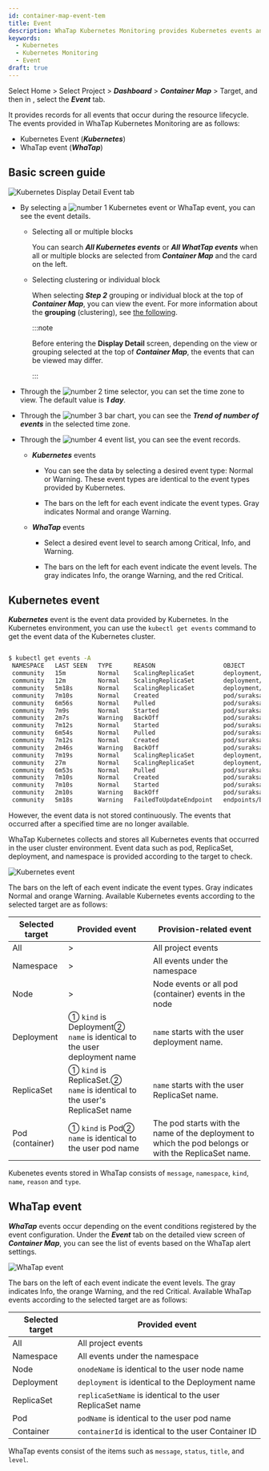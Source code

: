 ```yaml
---
id: container-map-event-tem
title: Event
description: WhaTap Kubernetes Monitoring provides Kubernetes events and WhaTap events.
keywords:
  - Kubernetes
  - Kubernetes Monitoring
  - Event
draft: true
---
```


Select Home > Select Project > ***Dashboard*** > ***Container Map*** > Target, and then in <Cmdname sid="BTN07712" className="uitext" />, select the ***Event*** tab.

It provides records for all events that occur during the resource lifecycle. The events provided in WhaTap Kubernetes Monitoring are as follows:

- Kubernetes Event (***Kubernetes***)
- WhaTap event (***WhaTap***)

## Basic screen guide

![Kubernetes Display Detail Event tab](/img/k8s-event-default2.png)

- By selecting a ![number 1](/img/number-01.png) Kubernetes event or WhaTap event, you can see the event details. 

  - Selecting all or multiple blocks

    You can search ***All Kubernetes events*** or ***All WhatTap events*** when all or multiple blocks are selected from ***Container Map*** and the card on the left.

  - Selecting clustering or individual block

    When selecting ***Step 2*** grouping or individual block at the top of ***Container Map***, you can view the event. For more information about the **grouping** (clustering), see [the following](container-group).

    :::note

    Before entering the **Display Detail** screen, depending on the view or grouping selected at the top of ***Container Map***, the events that can be viewed may differ.

    :::

- Through the ![number 2](/img/number-02.png) time selector, you can set the time zone to view. The default value is ***1 day***.

- Through the ![number 3](/img/number-03.png) bar chart, you can see the ***Trend of number of events*** in the selected time zone.

- Through the ![number 4](/img/number-04.png) event list, you can see the event records. 

  - ***Kubernetes*** events

    - You can see the data by selecting a desired event type: <span class='k8s-normal'>Normal</span> or <span class='slow'>Warning</span>. These event types are identical to the event types provided by Kubernetes.

    - The bars on the left for each event indicate the event types. Gray indicates <span class='k8s-normal'>Normal</span> and orange <span class='slow'>Warning</span>.

  - ***WhaTap*** events

    - Select a desired event level to search among <span class='vslow'>Critical</span>, <span class='k8s-normal'>Info</span>, and <span class='slow'>Warning</span>.

    - The bars on the left for each event indicate the event levels. The gray indicates <span class='k8s-normal'>Info</span>, the orange <span class='slow'>Warning</span>, and the red <span class='vslow'>Critical</span>.

## Kubernetes event

***Kubernetes*** event is the event data provided by Kubernetes. In the Kubernetes environment, you can use the `kubectl get events` command to get the event data of the Kubernetes cluster.

```bash

$ kubectl get events -A
 NAMESPACE   LAST SEEN   TYPE      REASON                   OBJECT                            MESSAGE
 community   15m         Normal    ScalingReplicaSet        deployment/baekdusan              Scaled up replica set baekdusan-59554d4859 to 5`
 community   12m         Normal    ScalingReplicaSet        deployment/suraksan               Scaled down replica set suraksan-66fc4bf889 to 3
 community   5m18s       Normal    ScalingReplicaSet        deployment/baekdusan              Scaled down replica set baekdusan-59554d4859 to 3
 community   7m10s       Normal    Created                  pod/suraksan-66fc4bf889-h2cw8     Created container suraksan
 community   6m56s       Normal    Pulled                   pod/suraksan-66fc4bf889-h2cw8     Container image "123456789123.dkr.ecr.ap-northeast-2.amazonaws.com/suraksan:0.48" already present on machine
 community   7m9s        Normal    Started                  pod/suraksan-66fc4bf889-h2cw8     Started container suraksan
 community   2m7s        Warning   BackOff                  pod/suraksan-66fc4bf889-h2cw8     Back-off restarting failed container
 community   7m12s       Normal    Started                  pod/suraksan-66fc4bf889-t27rp     Started container suraksan
 community   6m54s       Normal    Pulled                   pod/suraksan-66fc4bf889-t27rp     Container image "123456789123.dkr.ecr.ap-northeast-2.amazonaws.com/suraksan:0.48" already present on machine
 community   7m12s       Normal    Created                  pod/suraksan-66fc4bf889-t27rp     Created container suraksan
 community   2m46s       Warning   BackOff                  pod/suraksan-66fc4bf889-t27rp     Back-off restarting failed container
 community   7m19s       Normal    ScalingReplicaSet        deployment/mountain               Scaled up replica set mountain-6795bfbc54 to 5
 community   27m         Normal    ScalingReplicaSet        deployment/mountain               Scaled down replica set mountain-6795bfbc54 to 4
 community   6m53s       Normal    Pulled                   pod/suraksan-66fc4bf889-mjbsj     Container image "123456789123.dkr.ecr.ap-northeast-2.amazonaws.com/suraksan:0.48" already present on machine
 community   7m10s       Normal    Created                  pod/suraksan-66fc4bf889-mjbsj     Created container suraksan
 community   7m10s       Normal    Started                  pod/suraksan-66fc4bf889-mjbsj     Started container suraksan
 community   2m10s       Warning   BackOff                  pod/suraksan-66fc4bf889-mjbsj     Back-off restarting failed container
 community   5m18s       Warning   FailedToUpdateEndpoint   endpoints/baekdusan-svc           Failed to update endpoint community/baekdusan-svc: Operation cannot be fulfilled on endpoints "baekdusan-svc": the object has been modified; please apply your changes to the latest version and try again

```

However, the event data is not stored continuously. The events that occurred after a specified time are no longer available. 

WhaTap Kubernetes collects and stores all Kubernetes events that occurred in the user cluster environment. Event data such as pod, ReplicaSet, deployment, and namespace is provided according to the target to check.

![Kubernetes event](https://img.whatap.io/media/images/whatap_kubernetes_container_map_event_k8s.png)

The bars on the left of each event indicate the event types. Gray indicates <span class='k8s-normal'>Normal</span> and orange <span class='slow'>Warning</span>. Available Kubernetes events according to the selected target are as follows:

| Selected target      | Provided event                                                                  | Provision-related event                                                                              |
| -------------------- | ------------------------------------------------------------------------------- | ---------------------------------------------------------------------------------------------------- |
| All                  | >                                                                               | All project events                                                                                   |
| Namespace            | >                                                                               | All events under the namespace                                                                       |
| Node                 | >                                                                               | Node events or all pod (container) events in the node                                                |
| Deployment           | ① `kind` is Deployment② <br/>`name` is identical to the user deployment name    | `name` starts with the user deployment name.                                                         |
| ReplicaSet           | ① `kind` is ReplicaSet.② <br/>`name` is identical to the user's ReplicaSet name | `name` starts with the user ReplicaSet name.                                                         |
| Pod (container)      | ① `kind` is Pod② <br/>`name` is identical to the user pod name                  | The pod starts with the name of the deployment to which the pod belongs or with the ReplicaSet name. |

Kubenetes events stored in WhaTap consists of `message`, `namespace`, `kind`, `name`, `reason` and `type`.

## WhaTap event

***WhaTap*** events occur depending on the event conditions registered by the event configuration. Under the ***Event*** tab on the detailed view screen of ***Container Map***, you can see the list of events based on the WhaTap alert settings. 

![WhaTap event](https://img.whatap.io/media/images/whatap_kubernetes_container_map_event_whatap.png)

The bars on the left of each event indicate the event levels. The gray indicates <span class='k8s-normal'>Info</span>, the orange <span class='slow'>Warning</span>, and the red <span class='vslow'>Critical</span>. Available WhaTap events according to the selected target are as follows:

| Selected target  | Provided event                                              |
| ---------------- | ----------------------------------------------------------- |
| All              | All project events                                          |
| Namespace        | All events under the namespace                              |
| Node             | `onodeName` is identical to the user node name              |
| Deployment       | `deployment` is identical to the Deployment name            |
| ReplicaSet       | `replicaSetName` is identical to the user ReplicaSet name   |
| Pod              | `podName` is identical to the user pod name                 |
| Container        | `containerId` is identical to the user Container ID         |

WhaTap events consist of the items such as `message`, `status`, `title`, and `level`.
